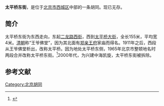'''太平桥东街'''，是位于[[北京市|北京市]][[西城区|西城区]]中部的一条胡同。现已无存。

==简介==
太平桥东街为东西走向，东起[[二龙路西街|二龙路西街]]，西到[[太平桥大街|太平桥大街]]，全长155米，平均宽4米。[[清朝|清朝]]称“王爷佛堂”，因为其北面有[[郑亲王府|郑亲王府]]家庙而得名。1911年之后，西段从王爷佛堂析出，改称太平桥。因为地处太平桥东侧，1965年北京市整顿地名时两段合并改称太平桥东街。<ref>{{Cite web |url=http://www.bjdclib.com/subdb/laneculture/lane/200907/t20090702_3938.html |title=太平桥东街，东华流韵，2009-07-02 |accessdate=2015-03-08 |archive-date=2015-04-02 |archive-url=https://web.archive.org/web/20150402152653/http://www.bjdclib.com/subdb/laneculture/lane/200907/t20090702_3938.html |dead-url=no }}</ref>2000年代，为兴建中海凯旋，太平桥东街被拆除。

==参考文献==
{{reflist}}

[[Category:北京胡同|Category:北京胡同]]
